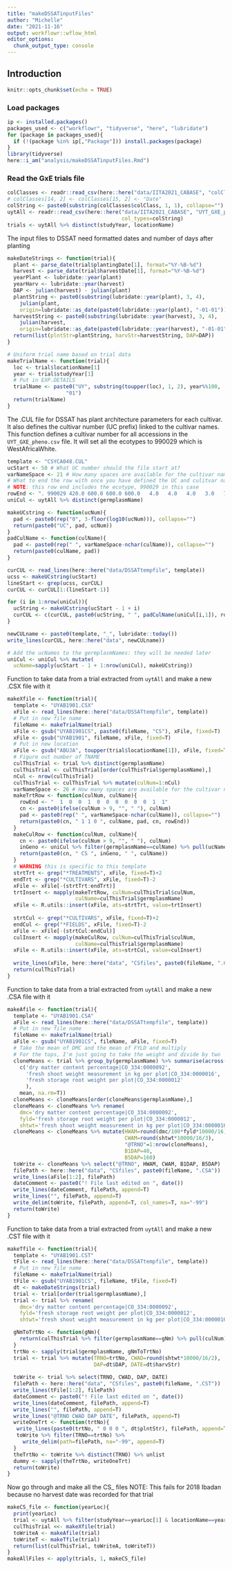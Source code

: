 ```yaml
---
title: "makeDSSATinputFiles"
author: "Michelle"
date: "2021-11-16"
output: workflowr::wflow_html
editor_options:
  chunk_output_type: console
---
```


## Introduction

```r
knitr::opts_chunk$set(echo = TRUE)
```

### Load packages 
```r
ip <- installed.packages()
packages_used <- c("workflowr", "tidyverse", "here", "lubridate")
for (package in packages_used){
  if (!(package %in% ip[,"Package"])) install.packages(package)
}
library(tidyverse)
here::i_am("analysis/makeDSSATinputFiles.Rmd")
```

### Read the GxE trials file  
```r
colClasses <- readr::read_csv(here::here("data/IITA2021_CABASE", "colClasses.csv"))
# colClasses[14, 2] <- colClasses[15, 2] <- "Date"
colString <- paste0(substring(colClasses$colClass, 1, 1), collapse="")
uytAll <- readr::read_csv(here::here("data/IITA2021_CABASE", "UYT_GXE_pheno.csv"), 
                                     col_types=colString)
trials <- uytAll %>% distinct(studyYear, locationName)
```

The input files to DSSAT need formatted dates and number of days after planting
```r
makeDateStrings <- function(trial){
  plant <- parse_date(trial$plantingDate[1], format="%Y-%B-%d")
  harvest <- parse_date(trial$harvestDate[1], format="%Y-%B-%d")
  yearPlant <- lubridate::year(plant)
  yearHarv <- lubridate::year(harvest)
  DAP <- julian(harvest) - julian(plant)
  plantString <- paste0(substring(lubridate::year(plant), 3, 4),
    julian(plant, 
    origin=lubridate::as_date(paste0(lubridate::year(plant), "-01-01"))))
  harvestString <- paste0(substring(lubridate::year(harvest), 3, 4),
    julian(harvest, 
    origin=lubridate::as_date(paste0(lubridate::year(harvest), "-01-01"))))
  return(list(plntStr=plantString, harvStr=harvestString, DAP=DAP))
}

# Uniform trial name based on trial data
makeTrialName <- function(trial){
  loc <- trial$locationName[1]
  year <- trial$studyYear[1]
  # Put in EXP.DETAILS
  trialName <- paste0("UY", substring(toupper(loc), 1, 2), year%%100, 
                   "01")
  return(trialName)
}
```

The .CUL file for DSSAT has plant architecture parameters for each cultivar. 
It also defines the cultivar number (UC prefix) linked to the cultivar names. 
This function defines a cultivar number for all accessions in the 
`UYT_GXE_pheno.csv` file. It will set all the ecotypes to 990029 which is 
WestAfricaWhite.
```r
template <- "CSYCA048.CUL"
ucStart <- 50 # What UC number should the file start at?
varNameSpace <- 21 # How many spaces are available for the cultivar name?
# What to end the row with once you have defined the UC and culitvar name
# NOTE: this row end includes the ecotype, 990029 in this case
rowEnd <- ". 990029 420.0 600.0 600.0 600.0   4.0   4.0   4.0   3.0   700   200   957  0.33  1.20  8.30   2.0"
uniCul <- uytAll %>% distinct(germplasmName)

makeUCstring <- function(ucNum){
  pad <- paste0(rep("0", 3-floor(log10(ucNum))), collapse="")
  return(paste0("UC", pad, ucNum))
}
padCulName <- function(culName){
  pad <- paste0(rep(" ", varNameSpace-nchar(culName)), collapse="")
  return(paste0(culName, pad))
}

curCUL <- read_lines(here::here("data/DSSATtempfile", template))
ucss <- makeUCstring(ucStart)
lineStart <- grep(ucss, curCUL)
curCUL <- curCUL[1:(lineStart-1)]

for (i in 1:nrow(uniCul)){
  ucString <- makeUCstring(ucStart - 1 + i)
  curCUL <- c(curCUL, paste0(ucString, " ", padCulName(uniCul[i,1]), rowEnd))
}

newCULname <- paste0(template, "_", lubridate::today())
write_lines(curCUL, here::here("data", newCULname))

# Add the ucNames to the germplasmNames: they will be needed later
uniCul <- uniCul %>% mutate(
  ucName=sapply(ucStart - 1 + 1:nrow(uniCul), makeUCstring))
```

Function to take data from a trial extracted from `uytAll` and make a new 
.CSX file with it
```r
makeXfile <- function(trial){
  template <- "UYAB1901.CSX"
  xFile <- read_lines(here::here("data/DSSATtempfile", template))
  # Put in new file name
  fileName <- makeTrialName(trial)
  xFile <- gsub("UYAB1901CS", paste0(fileName, "CS"), xFile, fixed=T)
  xFile <- gsub("UYAB1901", fileName, xFile, fixed=T)
  # Put in new location
  xFile <- gsub("ABUJA", toupper(trial$locationName[1]), xFile, fixed=T)
  # Figure out number of TNAME
  culThisTrial <- trial %>% distinct(germplasmName)
  culThisTrial <- culThisTrial[order(culThisTrial$germplasmName),]
  nCul <- nrow(culThisTrial)
  culThisTrial <- culThisTrial %>% mutate(culNum=1:nCul)
  varNameSpace <- 26 # How many spaces are available for the cultivar name?
  makeTrtRow <- function(culNum, culName){
    rowEnd <- "  1  0  0  1  0  0  0  0  0  0  1  1"
    cn <- paste0(ifelse(culNum > 9, "", " "), culNum)
    pad <- paste0(rep(" ", varNameSpace-nchar(culName)), collapse="")
    return(paste0(cn, " 1 1 0 ", culName, pad, cn, rowEnd))
  }
  makeCulRow <- function(culNum, culName){
    cn <- paste0(ifelse(culNum > 9, "", " "), culNum)
    inGeno <- uniCul %>% filter(germplasmName==culName) %>% pull(ucName)
    return(paste0(cn, " CS ", inGeno, " ", culName))
  }
  # WARNING this is specific to this template
  strtTrt <- grep("*TREATMENTS", xFile, fixed=T)+2
  endTrt <- grep("*CULTIVARS", xFile, fixed=T)-2
  xFile <- xFile[-(strtTrt:endTrt)]
  trtInsert <- mapply(makeTrtRow, culNum=culThisTrial$culNum,
                      culName=culThisTrial$germplasmName)
  xFile <- R.utils::insert(xFile, ats=strtTrt, value=trtInsert)
  
  strtCul <- grep("*CULTIVARS", xFile, fixed=T)+2
  endCul <- grep("*FIELDS", xFile, fixed=T)-2
  xFile <- xFile[-(strtCul:endCul)]
  culInsert <- mapply(makeCulRow, culNum=culThisTrial$culNum,
                      culName=culThisTrial$germplasmName)
  xFile <- R.utils::insert(xFile, ats=strtCul, value=culInsert)
                
  write_lines(xFile, here::here("data", "CSfiles", paste0(fileName, ".CSX")))
  return(culThisTrial)
}
```

Function to take data from a trial extracted from `uytAll` and make a new 
.CSA file with it
```r
makeAfile <- function(trial){
  template <- "UYAB1901.CSA"
  aFile <- read_lines(here::here("data/DSSATtempfile", template))
  # Put in new file name
  fileName <- makeTrialName(trial)
  aFile <- gsub("UYAB1901CS", fileName, aFile, fixed=T)
  # Take the mean of DMC and the mean of FYLD and multiply
  # For the tops, I'm just going to take the weight and divide by two
  cloneMeans <- trial %>% group_by(germplasmName) %>% summarise(across(
    c('dry matter content percentage|CO_334:0000092',
      'fresh shoot weight measurement in kg per plot|CO_334:0000016',
      'fresh storage root weight per plot|CO_334:0000012'
      ), 
    mean, na.rm=T))
  cloneMeans <- cloneMeans[order(cloneMeans$germplasmName),]
  cloneMeans <- cloneMeans %>% rename(
    dmc='dry matter content percentage|CO_334:0000092',
    fyld='fresh storage root weight per plot|CO_334:0000012',
    shtwt='fresh shoot weight measurement in kg per plot|CO_334:0000016')
  cloneMeans <- cloneMeans %>% mutate(HWAM=round(dmc/100*fyld*10000/16),
                                      CWAM=round(shtwt*10000/16/3),
                                      "@TRNO"=1:nrow(cloneMeans),
                                      B1DAP=40,
                                      B5DAP=160)
  toWrite <- cloneMeans %>% select("@TRNO", HWAM, CWAM, B1DAP, B5DAP)
  filePath <- here::here("data", "CSfiles", paste0(fileName, ".CSA"))
  write_lines(aFile[1:2], filePath)
  dateComment <- paste0("! File last edited on ", date())
  write_lines(dateComment, filePath, append=T)
  write_lines("", filePath, append=T)
  write_delim(toWrite, filePath, append=T, col_names=T, na="-99")
  return(toWrite)
}
```

Function to take data from a trial extracted from `uytAll` and make a new 
.CST file with it
```r
makeTfile <- function(trial){
  template <- "UYAB1901.CST"
  tFile <- read_lines(here::here("data/DSSATtempfile", template))
  # Put in new file name
  fileName <- makeTrialName(trial)
  tFile <- gsub("UYAB1901CS", fileName, tFile, fixed=T)
  dt <- makeDateStrings(trial)
  trial <- trial[order(trial$germplasmName),]
  trial <- trial %>% rename(
    dmc='dry matter content percentage|CO_334:0000092',
    fyld='fresh storage root weight per plot|CO_334:0000012',
    shtwt='fresh shoot weight measurement in kg per plot|CO_334:0000016')

  gNmToTrtNo <- function(gNm){
    return(culThisTrial %>% filter(germplasmName==gNm) %>% pull(culNum))
  }
  trtNo <- sapply(trial$germplasmName, gNmToTrtNo)
  trial <- trial %>% mutate(TRNO=trtNo, CWAD=round(shtwt*10000/16/2),
                            DAP=dt$DAP, DATE=dt$harvStr)
  
  toWrite <- trial %>% select(TRNO, CWAD, DAP, DATE)
  filePath <- here::here("data", "CSfiles", paste0(fileName, ".CST"))
  write_lines(tFile[1:2], filePath)
  dateComment <- paste0("! File last edited on ", date())
  write_lines(dateComment, filePath, append=T)
  write_lines("", filePath, append=T)
  write_lines("@TRNO CWAD DAP DATE", filePath, append=T)
  writeOneTrt <- function(trtNo){
   write_lines(paste0(trtNo, " 0 0 0 ", dt$plntStr), filePath, append=T)
   toWrite %>% filter(TRNO==trtNo) %>% 
     write_delim(path=filePath, na="-99", append=T)
  }
  theTrtNo <- toWrite %>% distinct(TRNO) %>% unlist
  dummy <- sapply(theTrtNo, writeOneTrt)
  return(toWrite)
}
```

Now go through and make all the CS_ files
NOTE: This fails for 2018 Ibadan because no harvest date was recorded for
that trial
```r
makeCS_file <- function(yearLoc){
  print(yearLoc)
  trial <- uytAll %>% filter(studyYear==yearLoc[1] & locationName==yearLoc[2])
  culThisTrial <<- makeXfile(trial)
  toWriteA <- makeAfile(trial)
  toWriteT <- makeTfile(trial)
  return(list(culThisTrial, toWriteA, toWriteT))
}
makeAllFiles <- apply(trials, 1, makeCS_file)
```


